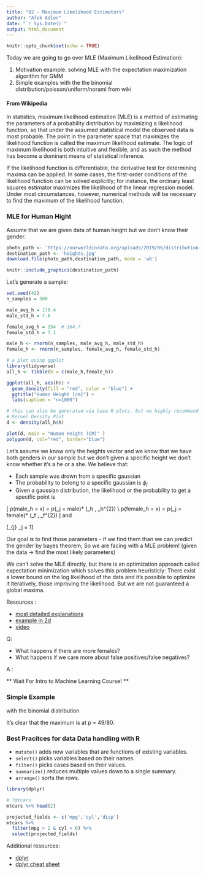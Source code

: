 ```yaml
---
title: "02 - Maximum Likelihood Estimators"
author: "Afek Adler"
date: "`r Sys.Date()`"
output: html_document
---
```


```r
knitr::opts_chunk$set(echo = TRUE)
```

Today we are going to go over MLE (Maximum Likelihood Estimation):

   1. Motivation example: solving MLE with the expectation maximization algorithm for GMM
   2. Simple examples with the the binomial distribution/poisson/uniform/noraml from wiki


#### From Wikipedia

In statistics, maximum likelihood estimation (MLE) is a method of estimating the parameters of a probability distribution by maximizing a likelihood function, so that under the assumed statistical model the observed data is most probable. The point in the parameter space that maximizes the likelihood function is called the maximum likelihood estimate. The logic of maximum likelihood is both intuitive and flexible, and as such the method has become a dominant means of statistical inference.

If the likelihood function is differentiable, the derivative test for determining maxima can be applied. In some cases, the first-order conditions of the likelihood function can be solved explicitly; for instance, the ordinary least squares estimator maximizes the likelihood of the linear regression model. Under most circumstances, however, numerical methods will be necessary to find the maximum of the likelihood function. 

### MLE for Human Hight

Assume that we are given data of human height but we don't know their gender.


``` r
photo_path <- 'https://ourworldindata.org/uploads/2019/06/distribution-1.png'
destination_path <- 'heights.jpg'
download.file(photo_path,destination_path, mode = 'wb')
```

```r
knitr::include_graphics(destination_path)
```

Let's generate a sample:

```r
set.seed(42)
n_samples = 500

male_avg_h = 178.4
male_std_h = 7.6

female_avg_h = 154  # 164.7 
female_std_h = 7.1

male_h <- rnorm(n_samples, male_avg_h, male_std_h)
female_h <- rnorm(n_samples, female_avg_h, female_std_h)

# a plot using ggplot
library(tidyverse)
all_h <- tibble(h = c(male_h,female_h))

ggplot(all_h, aes(h)) + 
  geom_density(fill = "red", color = "blue") + 
  ggtitle("Human Height [cm]") +
  labs(caption = "n=1000")

# this can also be generated via base R plots, but we highly recommend the use of ggplot2 for producing plots
# Kernel Density Plot
d <- density(all_h$h)

plot(d, main = "Human Height (CM)" )
polygon(d, col="red", border="blue") 
```



Let's assume we know only the heights vector and we know that we have both genders in our sample but we don't given a specific height we don't know whether 
it's a he or a she.
We believe that:

* Each sample was drown from a specific gaussian
* The probability to belong to a specific gaussian is $\phi_{j}$
* Given a gaussian distribution, the likelihood or the probability to get a specific point is

\[
p(male_h = x) = p(\phi_j = male)*
\mathcal{N}\left(\mu_h , \sigma_h^{2}\right)
\\
p(female_h = x) = p(\phi_j = female)*
\mathcal{N}\left(\mu_f , \sigma_f^{2}\right)
\]
and

\[\sum_{j} \phi_j = 1\]

Our goal is to find those parameters - if we find them than we can predict the gender by bayes theorem;
So we are facing with a MLE problem! (given the data -> find the most likely parameters)

We can't solve the MLE directly, but there is an optimization approach called expectation minimization which solves this problem heuristicly:
There exist a lower bound on the log likelihood of the data and it's possible to optimize it iteratively, those improving the likelihood. But we are not guaranteed a global maxima.


Resources : 

* [most detailed explanations](http://cs229.stanford.edu/notes/cs229-notes8.pdf)
* [example in 2d](http://www.ee.bgu.ac.il/~haimp/ml/lectures/lec2/lec2.pdf)
* [video](https://www.youtube.com/watch?v=Rkl30Fr2S38)


Q: 

* What happens if there are more females? 
* What happens if we care more about false positives/false negatives?

A : \

** Wait For Intro to Machine Learning Course! **

### Simple Example
with the binomial distribution

\begin{equation}
L(p)=f_{D}(\mathrm{H}=49 | p)=\left(\begin{array}{c}{80} \\ {49}\end{array}\right) p^{49}(1-p)^{31}\end{equation}
\begin{equation}
0=\frac{\partial}{\partial p}\left(\left(\begin{array}{c}{80} \\ {49}\end{array}\right) p^{49}(1-p)^{31}\right)
\end{equation}
\begin{equation}
0=49 p^{48}(1-p)^{31}-31 p^{49}(1-p)^{30}
\end{equation}
\begin{equation}
=p^{48}(1-p)^{30}[49(1-p)-31 p]
\end{equation}
\begin{equation}
=p^{48}(1-p)^{30}[49-80 p]
\end{equation}

It's clear that the maximum is at p = 49/80.

### Best Pracitces for data Data handling with R

* `mutate()` adds new variables that are functions of existing variables.
* `select()` picks variables based on their names. 
* `filter()` picks cases based on their values.
* `summarize()` reduces multiple values down to a single summary.
* `arrange()` sorts the rows.

```r
library(dplyr) 
```

```r
# ?mtcars
mtcars %>% head(2)
```


```r
projected_fields <- c('mpg','cyl','disp')
mtcars %>%
  filter(mpg > 2 & cyl > 6) %>%
  select(projected_fields)
```

Additional resources:

+ [dplyr](https://dplyr.tidyverse.org/)
+ [dplyr cheat sheet](https://github.com/rstudio/cheatsheets/blob/master/data-transformation.pdf)






